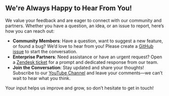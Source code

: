 ## We're Always Happy to Hear From You!

We value your feedback and are eager to connect with our community and partners. Whether you have a question, an idea, or an issue to report, here’s how you can reach out:

- **Community Members**: Have a question, want to suggest a new feature, or found a bug? We’d love to hear from you! Please create a [GitHub issue](https://github.com/volkovlabs/business-links/issues) to start the conversation.
- **Enterprise Partners**: Need assistance or have an urgent request? Open a [Zendesk ticket](https://support.volkovlabs.io) for a prompt and dedicated response from our team.
- **Join the Conversation**: Stay updated and share your thoughts! Subscribe to our [YouTube Channel](https://youtube.com/@volkovlabs) and leave your comments—we can’t wait to hear what you think.

Your input helps us improve and grow, so don’t hesitate to get in touch!
